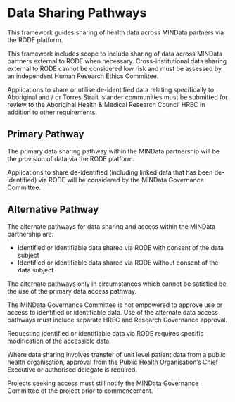# Data Sharing Pathways

This framework guides sharing of health data across MINData partners via the RODE platform.

This framework includes scope to include sharing of data across MINData partners external to RODE when necessary. Cross-institutional data sharing external to RODE cannot be considered low risk and must be assessed by an independent Human Research Ethics Committee.

Applications to share or utilise de-identified data relating specifically to Aboriginal and / or Torres Strait Islander communities must be submitted for review to the Aboriginal Health & Medical Research Council HREC in addition to other requirements.

## Primary Pathway

The primary data sharing pathway within the MINData partnership will be the provision of data via the RODE platform.

Applications to share de-identified (including linked data that has been de-identified) via RODE will be considered by the MINData Governance Committee.

## Alternative Pathway

The alternate pathways for data sharing and access within the MINData partnership are:

- Identified or identifiable data shared via RODE with consent of the data subject
- Identified or identifiable data shared via RODE without consent of the data subject

The alternate pathways only in circumstances which cannot be satisfied be the use of the primary data access pathway.

The MINData Governance Committee is not empowered to approve use or access to identified or identifiable data. Use of the alternate data access pathways must include separate HREC and Research Governance approval.

Requesting identified or identifiable data via RODE requires specific modification of the accessible data.

Where data sharing involves transfer of unit level patient data from a public health organisation, approval from the Public Health Organisation’s Chief Executive or authorised delegate is required.

Projects seeking access must still notify the MINData Governance Committee of the project prior to commencement.
